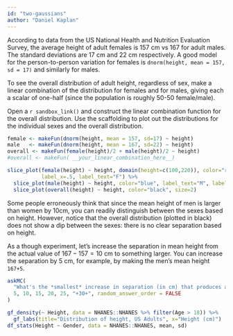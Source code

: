 ```yaml
---
id: "two-gaussians"
author: "Daniel Kaplan"
---
```


According to data from the US National Health and Nutrition Evaluation Survey, the average height of adult females is 157 cm vs 167 for adult males. The standard deviations are 17 cm and 22 cm respectively. A good model for the person-to-person variation for females is `dnorm(height, mean = 157, sd = 17)` and similarly for males.

To see the overall distribution of adult height, regardless of sex, make a linear combination of the distribution for females and for males, giving each a scalar of one-half (since the population is roughly 50-50 female/male).

Open a `r sandbox_link()` and construct the linear combination function for the overall distribution. Use the scaffolding to plot out the distributions for the individual sexes and the overall distribution.

```r
female <- makeFun(dnorm(height, mean = 157, sd=17) ~ height)
male   <- makeFun(dnorm(height, mean = 167, sd=22) ~ height)
overall <- makeFun(female(height)/2 + male(height)/2 ~ height)
#overall <- makeFun( __your_linear_combination_here__)

slice_plot(female(height) ~ height, domain(height=c(100,220)), color="red",
           label_x=.5, label_text="F") %>%
  slice_plot(male(height) ~ height, color="blue", label_text="M", label_x=.8) %>%
  slice_plot(overall(height) ~ height, color="black", size=2)

```

Some people erroneously think that since the mean height of men is larger than women by 10cm, you can readily distinguish between the sexes based on height. However, notice that the overall distribution (plotted in black) does not show a dip between the sexes: there is no clear separation based on height. 

As a though experiment, let's increase the separation in mean height from the actual value of $167-157=10$ cm to something larger. You can increase the separation by 5 cm, for example, by making the men's mean height `167+5`.

```r
askMC(
  "What's the *smallest* increase in separation (in cm) that produces a barely visible dip between the sexes in the overall height distribution?",
  5, 10, 15, 20, 25, "+30+", random_answer_order = FALSE 
)
```



```r
gf_density(~ Height, data = NHANES::NHANES %>% filter(Age > 18)) %>%
  gf_labs(title="Distribution of height, US Adults", x="Height (cm)")
df_stats(Height ~ Gender, data = NHANES::NHANES, mean, sd)
```
